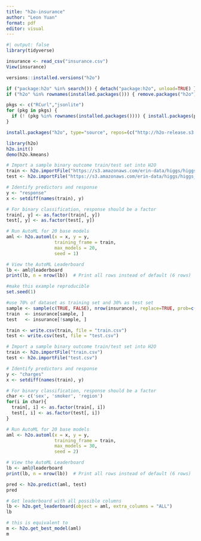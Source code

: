 ```yaml
---
title: "h2o-insurance"
author: "Leon Yuan"
format: pdf
editor: visual
---
```


```r
#| output: false
library(tidyverse)
```

```r
insurance <- read_csv("insurance.csv")
View(insurance)
```

```r
versions::installed.versions("h2o")
```

```r
if ("package:h2o" %in% search()) { detach("package:h2o", unload=TRUE) }
if ("h2o" %in% rownames(installed.packages())) { remove.packages("h2o") }
```

```r
pkgs <- c("RCurl","jsonlite")
for (pkg in pkgs) {
  if (! (pkg %in% rownames(installed.packages()))) { install.packages(pkg) }
}
```

```r
install.packages("h2o", type="source", repos=(c("http://h2o-release.s3.amazonaws.com/h2o/latest_stable_R")))
```

```r
library(h2o)
h2o.init()
demo(h2o.kmeans)
```

```r
# Import a sample binary outcome train/test set into H2O
train <- h2o.importFile("https://s3.amazonaws.com/erin-data/higgs/higgs_train_10k.csv")
test <- h2o.importFile("https://s3.amazonaws.com/erin-data/higgs/higgs_test_5k.csv")

# Identify predictors and response
y <- "response"
x <- setdiff(names(train), y)

# For binary classification, response should be a factor
train[, y] <- as.factor(train[, y])
test[, y] <- as.factor(test[, y])

# Run AutoML for 20 base models
aml <- h2o.automl(x = x, y = y,
                  training_frame = train,
                  max_models = 20,
                  seed = 1)

# View the AutoML Leaderboard
lb <- aml@leaderboard
print(lb, n = nrow(lb))  # Print all rows instead of default (6 rows)
```

```r
#make this example reproducible
set.seed(1)

#use 70% of dataset as training set and 30% as test set
sample <- sample(c(TRUE, FALSE), nrow(insurance), replace=TRUE, prob=c(0.7,0.3))
train  <- insurance[sample, ]
test   <- insurance[!sample, ]

train <- write.csv(train, file = "train.csv")
test <- write.csv(test, file = "test.csv")
```

```r
# Import a sample binary outcome train/test set into H2O
train <- h2o.importFile("train.csv")
test <- h2o.importFile("test.csv")

# Identify predictors and response
y <- "charges"
x <- setdiff(names(train), y)

# For binary classification, response should be a factor
char <- c('sex', 'smoker', 'region')
for(i in char){
  train[, i] <- as.factor(train[, i])
  test[, i] <- as.factor(test[, i])
}

# Run AutoML for 20 base models
aml <- h2o.automl(x = x, y = y,
                  training_frame = train,
                  max_models = 30,
                  seed = 2)

# View the AutoML Leaderboard
lb <- aml@leaderboard
print(lb, n = nrow(lb))  # Print all rows instead of default (6 rows)
```

```r
pred <- h2o.predict(aml, test)
pred
```

```r
# Get leaderboard with all possible columns
lb <- h2o.get_leaderboard(object = aml, extra_columns = "ALL")
lb
```

```r
# this is equivalent to
m <- h2o.get_best_model(aml)
m
```
